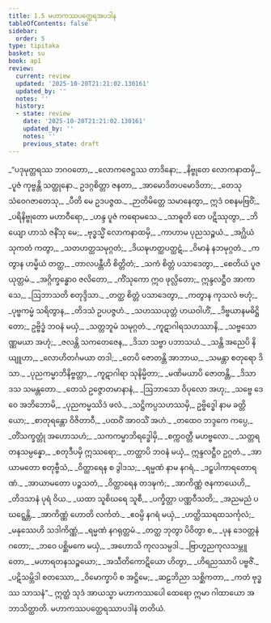 ```yaml
---
title: 1.5 မဟာကဿပတ္ထေရအပဒါန
tableOfContents: false
sidebar:
  order: 5
type: tipitaka
basket: su
book: ap1
review:
  current: review
  updated: '2025-10-20T21:21:02.130161'
  updated_by: ''
  notes: ''
  history:
  - state: review
    date: '2025-10-20T21:21:02.130161'
    updated_by: ''
    notes: ''
    previous_state: draft
---
```



<DynamicBreadcrumb />


<ReviewStatus review={frontmatter.review} showDetails={true} />

<HypothesisAnnotation frontmatter={frontmatter} />

<Division number="398" book="ap1" e="ch" v="20" p="36">

<Paragraph number="409" type="verses" book="ap1">
_“ပဒုမုတ္တရဿ ဘဂဝတော,_  
_လောကဇေဋ္ဌဿ တာဒိနော;_  
_နိဗ္ဗုတေ လောကနာထမှိ,_  
_ပူဇံ ကုဗ္ဗန္တိ သတ္ထုနော._  

</Paragraph>

</Division>
<Division number="399" book="ap1" e="ch" v="20" p="36">

<Paragraph number="410" type="verses" book="ap1">
ဥဒဂ္ဂစိတ္တာ ဇနတာ,_  
_အာမောဒိတပမောဒိတာ;_  
_တေသု သံဝေဂဇာတေသု,_  
_ပီတိ မေ ဥဒပဇ္ဇထ._  

</Paragraph>

</Division>
<Division number="400" book="ap1" e="ch" v="20" p="36">

<Paragraph number="411" type="verses" book="ap1">
_ဉာတိမိတ္တေ သမာနေတွာ,_  
ဣဒံ ဝစနမဗြဝိံ;_  
_ပရိနိဗ္ဗုတော မဟာဝီရော,_  
_ဟန္ဒ ပူဇံ ကရောမသေ._  

</Paragraph>

</Division>
<Division number="401" book="ap1" e="ch" v="20" p="36">

<Paragraph number="412" type="verses" book="ap1">
_သာဓူတိ တေ ပဋိဿုတွာ,_  
_ဘိယျော ဟာသံ ဇနိံသု မေ;_  
_ဗုဒ္ဓသ္မိံ လောကနာထမှိ,_  
_ကာဟာမ ပုညသဉ္စယံ._  

</Paragraph>

</Division>
<Division number="402" book="ap1" e="ch" v="20" p="37">

<Paragraph number="413" type="verses" book="ap1">
_အဂ္ဃိယံ သုကတံ ကတွာ,_  
_သတဟတ္ထသမုဂ္ဂတံ;_  
_ဒိယဍ္ဎဟတ္ထပတ္ထဋံ,_  
_ဝိမာနံ နဘမုဂ္ဂတံ._  

</Paragraph>

</Division>
<Division number="403" book="ap1" e="ch" v="20" p="37">

<Paragraph number="414" type="verses" book="ap1">
_ကတွာန ဟမ္မိယံ တတ္ထ,_  
_တာလပန္တီဟိ စိတ္တိတံ;_  
_သကံ စိတ္တံ ပသာဒေတွာ,_  
_စေတိယံ ပူဇယုတ္တမံ._  

</Paragraph>

</Division>
<Division number="404" book="ap1" e="ch" v="20" p="37">

<Paragraph number="415" type="verses" book="ap1">
_အဂ္ဂိက္ခန္ဓောဝ ဇလိတော,_  
_ကိံသုကော ဣဝ ဖုလ္လိတော;_  
ဣန္ဒလဋ္ဌီဝ အာကာသေ,_  
_ဩဘာသတိ စတုဒ္ဒိသာ._  

</Paragraph>

</Division>
<Division number="405" book="ap1" e="ch" v="20" p="37">

<Paragraph number="416" type="verses" book="ap1">
_တတ္ထ စိတ္တံ ပသာဒေတွာ,_  
_ကတွာန ကုသလံ ဗဟုံ;_  
_ပုဗ္ဗကမ္မံ သရိတွာန,_  
_တိဒသံ ဥပပဇ္ဇဟံ._  

</Paragraph>

</Division>
<Division number="406" book="ap1" e="ch" v="20" p="37">

<Paragraph number="417" type="verses" book="ap1">
_သဟဿယုတ္တံ ဟယဝါဟိံ,_  
_ဒိဗ္ဗယာနမဓိဋ္ဌိတော;_  
ဥဗ္ဗိဒ္ဓံ ဘဝနံ မယှံ,_  
_သတ္တဘူမံ သမုဂ္ဂတံ._  

</Paragraph>

</Division>
<Division number="407" book="ap1" e="ch" v="20" p="37">

<Paragraph number="418" type="verses" book="ap1">
_ကူဋာဂါရသဟဿာနိ,_  
_သဗ္ဗသောဏ္ဏမယာ အဟုံ;_  
_ဇလန္တိ သကတေဇေန,_  
_ဒိသာ သဗ္ဗာ ပဘာသယံ._  

</Paragraph>

</Division>
<Division number="408" book="ap1" e="ch" v="20" p="37">

<Paragraph number="419" type="verses" book="ap1">
_သန္တိ အညေပိ နိယျူဟာ,_  
_လောဟိတင်္ဂမယာ တဒါ;_  
_တေပိ ဇောတန္တိ အာဘာယ,_  
_သမန္တာ စတုရော ဒိသာ._  

</Paragraph>

</Division>
<Division number="409" book="ap1" e="ch" v="20" p="37">

<Paragraph number="420" type="verses" book="ap1">
_ပုညကမ္မာဘိနိဗ္ဗတ္တာ,_  
_ကူဋာဂါရာ သုနိမ္မိတာ;_  
_မဏိမယာပိ ဇောတန္တိ,_  
_ဒိသာ ဒသ သမန္တတော._  

</Paragraph>

</Division>
<Division number="410" book="ap1" e="ch" v="20" p="37">

<Paragraph number="421" type="verses" book="ap1">
_တေသံ ဥဇ္ဇောတမာနာနံ,_  
_ဩဘာသော ဝိပုလော အဟု;_  
_သဗ္ဗေ ဒေဝေ အဘိဘောမိ,_  
_ပုညကမ္မဿိဒံ ဖလံ._  

</Paragraph>

</Division>
<Division number="411" book="ap1" e="ch" v="20" p="37">

<Paragraph number="422" type="verses" book="ap1">
_သဋ္ဌိကပ္ပသဟဿမှိ,_  
ဥဗ္ဗိဒ္ဓေါ နာမ ခတ္တိယော;_  
_စာတုရန္တော ဝိဇိတာဝီ,_  
_ပထဝိံ အာဝသိံ အဟံ._  

</Paragraph>

</Division>
<Division number="412" book="ap1" e="ch" v="20" p="37">

<Paragraph number="423" type="verses" book="ap1">
_တထေဝ ဘဒ္ဒကေ ကပ္ပေ,_  
_တိံသက္ခတ္တုံ အဟောသဟံ;_  
_သကကမ္မာဘိရဒ္ဓေါမှိ,_  
_စက္ကဝတ္တီ မဟဗ္ဗလော._  

</Paragraph>

</Division>
<Division number="413" book="ap1" e="ch" v="20" p="37">

<Paragraph number="424" type="verses" book="ap1">
_သတ္တရတနသမ္ပန္နော,_  
_စတုဒီပမှိ ဣဿရော;_  
_တတ္ထာပိ ဘဝနံ မယှံ,_  
ဣန္ဒလဋ္ဌီဝ ဥဂ္ဂတံ._  

</Paragraph>

</Division>
<Division number="414" book="ap1" e="ch" v="20" p="37">

<Paragraph number="425" type="verses" book="ap1">
_အာယာမတော စတုဗ္ဗီသံ,_  
_ဝိတ္ထာရေန စ ဒွါဒသ;_  
_ရမ္မဏံ နာမ နဂရံ,_  
_ဒဠှပါကာရတောရဏံ._  

</Paragraph>

</Division>
<Division number="415" book="ap1" e="ch" v="20" p="38">

<Paragraph number="426" type="verses" book="ap1">
_အာယာမတော ပဉ္စသတံ,_  
_ဝိတ္ထာရေန တဒဍ္ဎကံ;_  
_အာကိဏ္ဏံ ဇနကာယေဟိ,_  
_တိဒသာနံ ပုရံ ဝိယ._  

</Paragraph>

</Division>
<Division number="416" book="ap1" e="ch" v="20" p="38">

<Paragraph number="427" type="verses" book="ap1">
_ယထာ သူစိဃရေ သူစီ,_  
_ပက္ခိတ္တာ ပဏ္ဏဝီသတိ;_  
_အညမညံ ပဃဋ္ဋေန္တိ,_  
_အာကိဏ္ဏံ ဟောတိ လင်္ကတံ._  

</Paragraph>

</Division>
<Division number="417" book="ap1" e="ch" v="20" p="38">

<Paragraph number="428" type="verses" book="ap1">
_ဧဝမ္ပိ နဂရံ မယှံ,_  
_ဟတ္ထိဿရထသင်္ကုလံ;_  
_မနုဿေဟိ သဒါကိဏ္ဏံ,_  
_ရမ္မဏံ နဂရုတ္တမံ._  

</Paragraph>

</Division>
<Division number="418" book="ap1" e="ch" v="20" p="38">

<Paragraph number="429" type="verses" book="ap1">
_တတ္ထ ဘုတွာ ပိဝိတွာ စ,_  
_ပုန ဒေဝတ္တနံ ဂတော;_  
_ဘဝေ ပစ္ဆိမကေ မယှံ,_  
_အဟောသိ ကုလသမ္ပဒါ._  

</Paragraph>

</Division>
<Division number="419" book="ap1" e="ch" v="20" p="38">

<Paragraph number="430" type="verses" book="ap1">
_ဗြာဟ္မညကုလသမ္ဘူတော,_  
_မဟာရတနသဉ္စယော;_  
_အသီတိကောဋိယော ဟိတွာ,_  
_ဟိရညဿာပိ ပဗ္ဗဇိံ._  

</Paragraph>

</Division>
<Division number="420" book="ap1" e="ch" v="20" p="38">

<Paragraph number="431" type="verses" book="ap1">
_ပဋိသမ္ဘိဒါ စတဿော,_  
_ဝိမောက္ခာပိ စ အဋ္ဌိမေ;_  
_ဆဠဘိညာ သစ္ဆိကတာ,_  
_ကတံ ဗုဒ္ဓဿ သာသနံ”._  

</Paragraph>

<Paragraph number="432" book="ap1">
ဣတ္ထံ သုဒံ အာယသ္မာ မဟာကဿပေါ ထေရော ဣမာ ဂါထာယော အဘာသိတ္ထာတိ.

</Paragraph>
</Division>

<Paragraph number="433" type="center" book="ap1">
မဟာကဿပတ္ထေရဿာပဒါနံ တတိယံ.
</Paragraph>